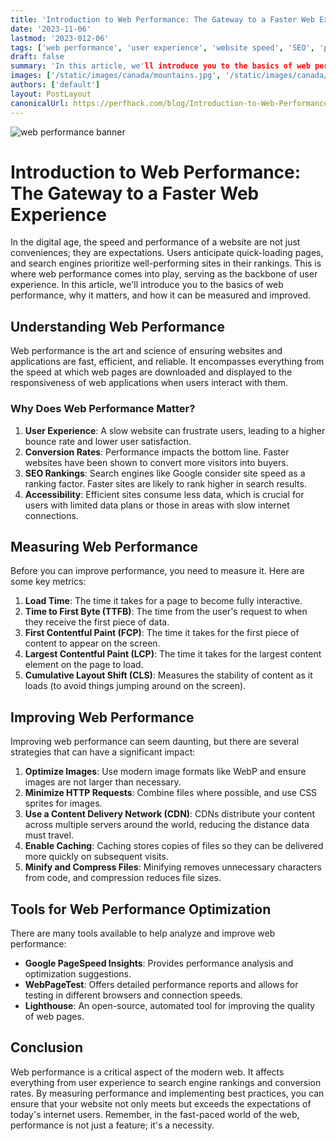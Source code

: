 ```yaml
---
title: 'Introduction to Web Performance: The Gateway to a Faster Web Experience'
date: '2023-11-06'
lastmod: '2023-012-06'
tags: ['web performance', 'user experience', 'website speed', 'SEO', 'page load time', 'web optimization', 'content delivery network', 'web caching', 'image optimization', 'performance metrics']
draft: false
summary: 'In this article, we'll introduce you to the basics of web performance, why it matters, and how it can be measured and improved.'
images: ['/static/images/canada/mountains.jpg', '/static/images/canada/toronto.jpg']
authors: ['default']
layout: PostLayout
canonicalUrl: https://perfhack.com/blog/Introduction-to-Web-Performance
---
```


![web performance banner](/static/images/What-is-Website-Performance.jpeg)

# Introduction to Web Performance: The Gateway to a Faster Web Experience

In the digital age, the speed and performance of a website are not just conveniences; they are expectations. Users anticipate quick-loading pages, and search engines prioritize well-performing sites in their rankings. This is where web performance comes into play, serving as the backbone of user experience. In this article, we'll introduce you to the basics of web performance, why it matters, and how it can be measured and improved.

## Understanding Web Performance

Web performance is the art and science of ensuring websites and applications are fast, efficient, and reliable. It encompasses everything from the speed at which web pages are downloaded and displayed to the responsiveness of web applications when users interact with them.

### Why Does Web Performance Matter?

1. **User Experience**: A slow website can frustrate users, leading to a higher bounce rate and lower user satisfaction.
2. **Conversion Rates**: Performance impacts the bottom line. Faster websites have been shown to convert more visitors into buyers.
3. **SEO Rankings**: Search engines like Google consider site speed as a ranking factor. Faster sites are likely to rank higher in search results.
4. **Accessibility**: Efficient sites consume less data, which is crucial for users with limited data plans or those in areas with slow internet connections.

## Measuring Web Performance

Before you can improve performance, you need to measure it. Here are some key metrics:

1. **Load Time**: The time it takes for a page to become fully interactive.
2. **Time to First Byte (TTFB)**: The time from the user's request to when they receive the first piece of data.
3. **First Contentful Paint (FCP)**: The time it takes for the first piece of content to appear on the screen.
4. **Largest Contentful Paint (LCP)**: The time it takes for the largest content element on the page to load.
5. **Cumulative Layout Shift (CLS)**: Measures the stability of content as it loads (to avoid things jumping around on the screen).

## Improving Web Performance

Improving web performance can seem daunting, but there are several strategies that can have a significant impact:

1. **Optimize Images**: Use modern image formats like WebP and ensure images are not larger than necessary.
2. **Minimize HTTP Requests**: Combine files where possible, and use CSS sprites for images.
3. **Use a Content Delivery Network (CDN)**: CDNs distribute your content across multiple servers around the world, reducing the distance data must travel.
4. **Enable Caching**: Caching stores copies of files so they can be delivered more quickly on subsequent visits.
5. **Minify and Compress Files**: Minifying removes unnecessary characters from code, and compression reduces file sizes.

## Tools for Web Performance Optimization

There are many tools available to help analyze and improve web performance:

- **Google PageSpeed Insights**: Provides performance analysis and optimization suggestions.
- **WebPageTest**: Offers detailed performance reports and allows for testing in different browsers and connection speeds.
- **Lighthouse**: An open-source, automated tool for improving the quality of web pages.

## Conclusion

Web performance is a critical aspect of the modern web. It affects everything from user experience to search engine rankings and conversion rates. By measuring performance and implementing best practices, you can ensure that your website not only meets but exceeds the expectations of today's internet users. Remember, in the fast-paced world of the web, performance is not just a feature; it's a necessity.

